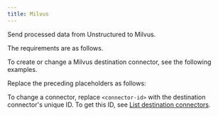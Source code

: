 ```yaml
---
title: Milvus
---
```


Send processed data from Unstructured to Milvus.

The requirements are as follows.


<MilvusPrerequisites />

To create or change a Milvus destination connector, see the following examples.


<CodeGroup>
    <MilvusSDK />
    <MilvusAPIRESTCreate />
    <MilvusAPIRESTChange />
</CodeGroup>

Replace the preceding placeholders as follows:


<MilvusAPIPlaceholders />

To change a connector, replace `<connector-id>` with the destination connector's unique ID. 
To get this ID, see [List destination connectors](/platform-api/api/overview#list-destination-connectors).